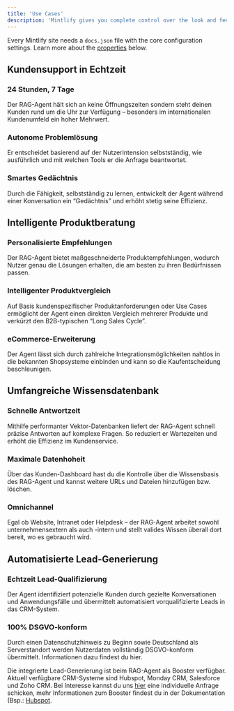```yaml
---
title: 'Use Cases'
description: 'Mintlify gives you complete control over the look and feel of your documentation using the docs.json file'
---
```


Every Mintlify site needs a `docs.json` file with the core configuration settings. Learn more about the [properties](#properties) below.

## Kundensupport in Echtzeit

### 24 Stunden, 7 Tage
Der RAG-Agent hält sich an keine Öffnungszeiten sondern steht deinen Kunden rund um die Uhr zur Verfügung – besonders im internationalen Kundenumfeld ein hoher Mehrwert.

### Autonome Problemlösung
Er entscheidet basierend auf der Nutzerintension selbstständig, wie ausführlich und mit welchen Tools er die Anfrage beantwortet.

### Smartes Gedächtnis
Durch die Fähigkeit, selbstständig zu lernen, entwickelt der Agent während einer Konversation ein “Gedächtnis” und erhöht stetig seine Effizienz.


## Intelligente Produktberatung

### Personalisierte Empfehlungen
Der RAG-Agent bietet maßgeschneiderte Produktempfehlungen, wodurch Nutzer genau die Lösungen erhalten, die am besten zu ihren Bedürfnissen passen.

### Intelligenter Produktvergleich
Auf Basis kundenspezifischer Produktanforderungen oder Use Cases ermöglicht der Agent einen direkten Vergleich mehrerer Produkte und verkürzt den B2B-typischen “Long Sales Cycle”.

### eCommerce-Erweiterung
Der Agent lässt sich durch zahlreiche Integrationsmöglichkeiten nahtlos in die bekannten Shopsysteme einbinden und kann so die Kaufentscheidung beschleunigen.


## Umfangreiche Wissensdatenbank

### Schnelle Antwortzeit
Mithilfe performanter Vektor-Datenbanken liefert der RAG-Agent schnell präzise Antworten auf komplexe Fragen. So reduziert er Wartezeiten und erhöht die Effizienz im Kundenservice.

### Maximale Datenhoheit
Über das Kunden-Dashboard hast du die Kontrolle über die Wissensbasis des RAG-Agent und kannst weitere URLs und Dateien hinzufügen bzw. löschen.

### Omnichannel
Egal ob Website, Intranet oder Helpdesk – der RAG-Agent arbeitet sowohl unternehmensextern als auch -intern und stellt valides Wissen überall dort bereit, wo es gebraucht wird.


## Automatisierte Lead-Generierung

### Echtzeit Lead-Qualifizierung
Der Agent identifiziert potenzielle Kunden durch gezielte Konversationen und Anwendungsfälle und übermittelt automatisiert vorqualifizierte Leads in das CRM-System.

### 100% DSGVO-konform
Durch einen Datenschutzhinweis zu Beginn sowie Deutschland als Serverstandort werden Nutzerdaten vollständig DSGVO-konform übermittelt. Informationen dazu findest du hier.

<Note>Die integrierte Lead-Generierung ist beim RAG-Agent als Booster verfügbar. Aktuell verfügbare CRM-Systeme sind Hubspot, Monday CRM, Salesforce und Zoho CRM. Bei Interesse kannst du uns <a href="#">hier</a> eine individuelle Anfrage schicken, mehr Informationen zum Booster findest du in der Dokumentation (Bsp.: [Hubspot](https://docs.pzlr.ai/integrationen/hubspot).</Note>